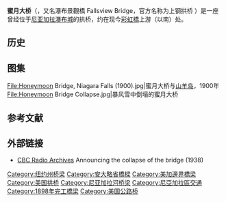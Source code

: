 {{Infobox bridge
|bridge_name   = 上钢拱桥 Upper Steel Arch Bridge<br />蜜月大桥 Honeymoon Bridge
|image         = Upper Steel Arch Bridge.jpg
|caption       = 蜜月大桥与尼亚加拉瀑布
|official_name = 
|carried       = 
|crossed       = [[尼亚加拉河|尼亚加拉河]]
|locale        = 
|maint         = 
|id            = 
|design        = [[钢|钢]][[拱桥|拱桥]]
|mainspan      = {{convert|840|ft|m|0}}<ref>{{Structurae|id=s0002254|title=Honeymoon Bridge}}</ref>
|length        = {{convert|1240|ft|m|0}}<ref>[http://94.1911encyclopedia.org/Niagara_Falls,_New_York]{{dead link|date=2018年4月 |bot=InternetArchiveBot |fix-attempted=yes }} Encyclopaedia Britannica 1911</ref>
|width         = 
|height        = 
|load          = 
|clearance     = 
|below         = 
|traffic       = 
|begin         = 
|complete      = 1897年
|open          = 1898年
|closed        = 
|collapsed     = 1938年1月
|preceded      = {{le|尼亚加拉·克利夫顿大桥|Niagara Clifton Bridge}}
|followed      = [[彩虹橋_(尼亞加拉)|彩虹橋]]
|toll          = 
|map_cue       = 
|map_image     = 
|map_text      = 
|map_width     = 
|coordinates   = 
|lat           = 
|long          = 
}}
'''蜜月大桥'''（{{lang-en|'''Honeymoon Bridge'''}}，又名瀑布景觀橋 Fallsview Bridge，官方名称为上钢拱桥 {{lang|en|Upper Steel Arch Bridge}}）是一座曾经位于[[尼亚加拉瀑布城_(安大略省)|尼亚加拉瀑布城]]的拱桥，约在现今[[彩虹橋_(尼亞加拉)|彩虹橋]]上游（以南）{{convert|500|ft|m}}处。
==历史==

==图集==

<gallery>

File:Honeymoon Bridge, Niagara Falls (1900).jpg|蜜月大桥与[[山羊岛|山羊岛]]，1900年
File:Honeymoon Bridge Collapse.jpg|暴风雪中倒塌的蜜月大桥

</gallery>

==参考文献==
{{Reflist}}

==外部链接==
* [http://www.cbc.ca/archives/categories/environment/natural-disasters/disaster-over-niagara-falls.html CBC Radio Archives] {{Wayback|url=http://www.cbc.ca/archives/categories/environment/natural-disasters/disaster-over-niagara-falls.html |date=20170306131031 }} Announcing the collapse of the bridge (1938)

{{LongestBridge
| type = 拱桥
| start = 1898
| end = 1916
| previous = 路易一世大橋
| mainspan_p = 172
| current = 蜜月大桥
| mainspan_c = 256
| next = 地狱门大桥
| mainspan_n = 298
}}

{{coord|43.087|N|79.071|W|display=title|source:dewiki}}
{{Portal bar|加拿大|美國}}
[[Category:纽约州桥梁|Category:纽约州桥梁]]
[[Category:安大略省橋樑|Category:安大略省橋樑]]
[[Category:美加邊界橋梁|Category:美加邊界橋梁]]
[[Category:美国拱桥|Category:美国拱桥]]
[[Category:尼亚加拉河桥梁|Category:尼亚加拉河桥梁]]
[[Category:尼亞加拉區交通|Category:尼亞加拉區交通]]
[[Category:1898年完工橋梁|Category:1898年完工橋梁]]
[[Category:美国公路桥|Category:美国公路桥]]